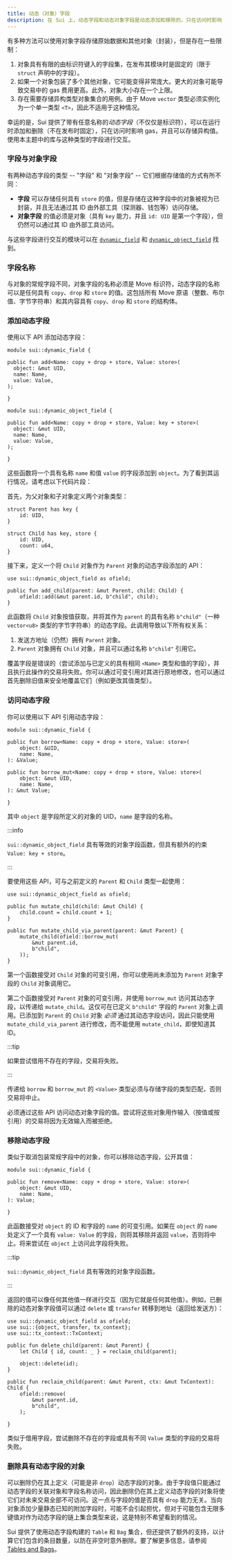 ```yaml
---
title: 动态（对象）字段
description: 在 Sui 上，动态字段和动态对象字段是动态添加和移除的，只在访问时影响 gas，并存储异构值。
---
```


有多种方法可以使用对象字段存储原始数据和其他对象（封装），但是存在一些限制：

1. 对象具有有限的由标识符键入的字段集，在发布其模块时是固定的（限于 `struct` 声明中的字段）。
2. 如果一个对象包装了多个其他对象，它可能变得非常庞大。更大的对象可能导致交易中的 gas 费用更高。此外，对象大小存在一个上限。
3. 存在需要存储异构类型对象集合的用例。由于 Move `vector` 类型必须实例化为一个单一类型 `<T>`，因此不适用于这种情况。

幸运的是，Sui 提供了带有任意名称的*动态字段*（不仅仅是标识符），可以在运行时添加和删除（不在发布时固定），只在访问时影响 gas，并且可以存储异构值。使用本主题中的库与这种类型的字段进行交互。

### 字段与对象字段

有两种动态字段的类型 -- "字段" 和 "对象字段" -- 它们根据存储值的方式有所不同：

- **字段** 可以存储任何具有 `store` 的值，但是存储在这种字段中的对象被视为已封装，并且无法通过其 ID 由外部工具（探测器、钱包等）访问存储。
- **对象字段** 的值必须是对象（具有 `key` 能力，并且 `id: UID` 是第一个字段），但仍然可以通过其 ID 由外部工具访问。

与这些字段进行交互的模块可以在 [`dynamic_field`](https://github.com/MystenLabs/sui/tree/main/crates/sui-framework/packages/sui-framework/sources/dynamic_field.move) 和 [`dynamic_object_field`](https://github.com/MystenLabs/sui/tree/main/crates/sui-framework/packages/sui-framework/sources/dynamic_object_field.move) 找到。

### 字段名称

与对象的常规字段不同，对象字段的名称必须是 Move 标识符，动态字段的名称可以是任何具有 `copy`、`drop` 和 `store` 的值。这包括所有 Move 原语（整数、布尔值、字节字符串）和其内容具有 `copy`、`drop` 和 `store` 的结构体。

### 添加动态字段

使用以下 API 添加动态字段：

```move
module sui::dynamic_field {

public fun add<Name: copy + drop + store, Value: store>(
  object: &mut UID,
  name: Name,
  value: Value,
);

}
```

```move
module sui::dynamic_object_field {

public fun add<Name: copy + drop + store, Value: key + store>(
  object: &mut UID,
  name: Name,
  value: Value,
);

}
```

这些函数将一个具有名称 `name` 和值 `value` 的字段添加到 `object`。为了看到其运行情况，请考虑以下代码片段：

首先，为父对象和子对象定义两个对象类型：

```move
struct Parent has key {
    id: UID,
}

struct Child has key, store {
    id: UID,
    count: u64,
}
```

接下来，定义一个将 `Child` 对象作为 `Parent` 对象的动态字段添加的 API：

```move
use sui::dynamic_object_field as ofield;

public fun add_child(parent: &mut Parent, child: Child) {
    ofield::add(&mut parent.id, b"child", child);
}
```

此函数将 `Child` 对象按值获取，并将其作为 `parent` 的具有名称 `b"child"`（一种 `vector<u8>` 类型的字节字符串）的动态字段。此调用导致以下所有权关系：

1. 发送方地址（仍然）拥有 `Parent` 对象。
2. `Parent` 对象拥有 `Child` 对象，并且可以通过名称 `b"child"` 引用它。

覆盖字段是错误的（尝试添加与已定义的具有相同 `<Name>` 类型和值的字段），并且执行此操作的交易将失败。你可以通过可变引用对其进行原地修改，也可以通过首先删除旧值来安全地覆盖它们（例如更改其值类型）。

### 访问动态字段

你可以使用以下 API 引用动态字段：

```move
module sui::dynamic_field {

public fun borrow<Name: copy + drop + store, Value: store>(
    object: &UID,
    name: Name,
): &Value;

public fun borrow_mut<Name: copy + drop + store, Value: store>(
    object: &mut UID,
    name: Name,
): &mut Value;

}
```

其中 `object` 是字段所定义的对象的 UID，`name` 是字段的名称。

:::info

`sui::dynamic_object_field` 具有等效的对象字段函数，但具有额外的约束 `Value: key + store`。

:::

要使用这些 API，可与之前定义的 `Parent` 和 `Child` 类型一起使用：

```move
use sui::dynamic_object_field as ofield;

public fun mutate_child(child: &mut Child) {
    child.count = child.count + 1;
}

public fun mutate_child_via_parent(parent: &mut Parent) {
    mutate_child(ofield::borrow_mut(
        &mut parent.id,
        b"child",
    ));
}
```

第一个函数接受对 `Child` 对象的可变引用，你可以使用尚未添加为 `Parent` 对象字段的 `Child` 对象调用它。

第二个函数接受对 `Parent` 对象的可变引用，并使用 `borrow_mut` 访问其动态字段，以传递给 `mutate_child`。这仅可在已定义 `b"child"` 字段的 `Parent` 对象上调用。已添加到 `Parent` 的 `Child` 对象 *必须* 通过其动态字段访问，因此只能使用 `mutate_child_via_parent` 进行修改，而不能使用 `mutate_child`，即使知道其 ID。

:::tip

如果尝试借用不存在的字段，交易将失败。

:::

传递给 `borrow` 和 `borrow_mut` 的 `<Value>` 类型必须与存储字段的类型匹配，否则交易将中止。

必须通过这些 API 访问动态对象字段的值。尝试将这些对象用作输入（按值或按引用）的交易将因为无效输入而被拒绝。

### 移除动态字段

类似于取消包装常规字段中的对象，你可以移除动态字段，公开其值：

```move
module sui::dynamic_field {

public fun remove<Name: copy + drop + store, Value: store>(
    object: &mut UID,
    name: Name,
): Value;

}
```

此函数接受对 `object` 的 ID 和字段的 `name` 的可变引用。如果在 `object` 的 `name` 处定义了一个具有 `value: Value` 的字段，则将其移除并返回 `value`，否则将中止。将来尝试在 `object` 上访问此字段将失败。

:::tip

`sui::dynamic_object_field` 具有等效的对象字段函数。

:::

返回的值可以像任何其他值一样进行交互（因为它就是任何其他值）。例如，已删除的动态对象字段值可以通过 `delete` 或 `transfer` 转移到地址（返回给发送方）：

```move
use sui::dynamic_object_field as ofield;
use sui::{object, transfer, tx_context};
use sui::tx_context::TxContext;

public fun delete_child(parent: &mut Parent) {
    let Child { id, count: _ } = reclaim_child(parent);

    object::delete(id);
}

public fun reclaim_child(parent: &mut Parent, ctx: &mut TxContext): Child {
    ofield::remove(
        &mut parent.id,
        b"child",
    );

}
```

类似于借用字段，尝试删除不存在的字段或具有不同 `Value` 类型的字段的交易将失败。

### 删除具有动态字段的对象

可以删除仍在其上定义（可能是非 `drop`）动态字段的对象。由于字段值只能通过动态字段的关联对象和字段名称访问，因此删除仍在其上定义动态字段的对象将使它们对未来交易全部不可访问。这一点与字段的值是否具有 `drop` 能力无关。当向对象添加少量静态已知的附加字段时，可能不会引起担忧，但对于可能包含无限多键值对作为动态字段的链上集合类型来说，这是特别不希望看到的情况。

Sui 提供了使用动态字段构建的 `Table` 和 `Bag` 集合，但还提供了额外的支持，以计算它们包含的条目数量，以防在非空时意外删除。要了解更多信息，请参阅 [Tables and Bags](./dynamic-fields/tables-bags.mdx)。

